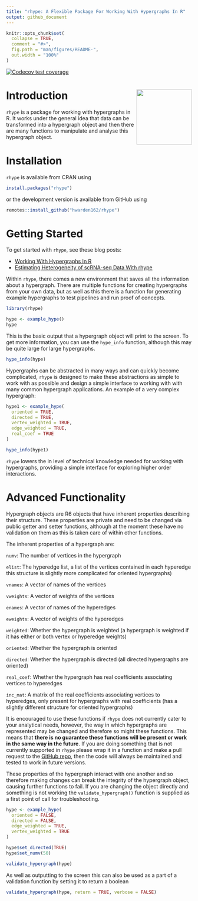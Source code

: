 ```yaml
---
title: "rhype: A Flexible Package For Working With Hypergraphs In R"
output: github_document
---
```


<!-- README.md is generated from README.Rmd. Please edit that file -->

```r
knitr::opts_chunk$set(
  collapse = TRUE,
  comment = "#>",
  fig.path = "man/figures/README-",
  out.width = "100%"
)
```

<!-- badges: start -->
[![Codecov test coverage](https://codecov.io/gh/hwarden162/rhype/branch/main/graph/badge.svg)](https://app.codecov.io/gh/hwarden162/rhype?branch=main)
<!-- badges: end -->

# Introduction <img src="man/figures/rhype_hex.png" align="right" width=150px/>

`rhype` is a package for working with hypergraphs in R. It works under the general idea that data can be transformed into a hypergraph object and then there are many functions to manipulate and analyse this hypergraph object.

# Installation

`rhype` is available from CRAN using

```r
install.packages("rhype")
```

or the development version is available from GitHub using

```r
remotes::install_github("hwarden162/rhype")
```

# Getting Started

To get started with `rhype`, see these blog posts:

- [Working With Hypergraphs In R](https://www.hwarden.com/project/rhype/working-with-hypergraphs-in-r-using-rhype/)
- [Estimating Heterogeneity of scRNA-seq Data With rhype](https://www.hwarden.com/project/estimating-heterogeneity-of-scrna-seq-data-with-rhype/)

Within `rhype`, there comes a new environment that saves all the information about a hypergraph. There are multiple functions for creating hypergraphs from your own data, but as well as this there is a function for generating example hypergraphs to test pipelines and run proof of concepts.

```r
library(rhype)

hype <- example_hype()
hype
```

This is the basic output that a hypergraph object will print to the screen. To get more information, you can use the `hype_info` function, although this may be quite large for large hypergraphs.

```r
hype_info(hype)
```

Hypergraphs can be abstracted in many ways and can quickly become complicated, `rhype` is designed to make these abstractions as simple to work with as possible and design a simple interface to working with with many common hypergraph applications. An example of a very complex hypergraph:

```r
hype1 <- example_hype(
  oriented = TRUE,
  directed = TRUE,
  vertex_weighted = TRUE,
  edge_weighted = TRUE,
  real_coef = TRUE
)

hype_info(hype1)
```

`rhype` lowers the in level of technical knowledge needed for working with hypergraphs, providing a simple interface for exploring higher order interactions.

# Advanced Functionality

Hypergraph objects are R6 objects that have inherent properties describing their structure. These properties are private and need to be changed via public getter and setter functions, although at the moment these have no validation on them as this is taken care of within other functions. 

The inherent properties of a hypergraph are:

`numv`: The number of vertices in the hypergraph

`elist`: The hyperedge list, a list of the vertices contained in each hyperedge  this structure is slightly more complicated for oriented hypergraphs)

`vnames`: A vector of names of the vertices

`vweights`: A vector of weights of the vertices

`enames`: A vector of names of the hyperedges

`eweights`: A vector of weights of the hyperedges

`weighted`: Whether the hypergraph is weighted (a hypergraph is weighted if it has either or both vertex or hyperedge weights)

`oriented`: Whether the hypergraph is oriented

`directed`: Whether the hypergraph is directed (all directed hypergraphs are   oriented)

`real_coef`: Whether the hypergraph has real coefficients associating vertices to  hyperedges

`inc_mat`: A matrix of the real coefficients associating vertices to hyperedges, only present for hypergraphs with real coefficients (has a slightly different structure for oriented hypergraphs)

It is encouraged to use these functions if `rhype` does not currently cater to your analytical needs, however, the way in which hypergraphs are represented may be changed and therefore so might these functions. This means that **there is no guarantee these functions will be present or work in the same way in the future**. If you are doing something that is not currently supported in `rhype` please wrap it in a function and make a pull request to the [GitHub repo](https://github.com/hwarden162/rhype), then the code will always be maintained and tested to work in future versions.

These properties of the hypergraph interact with one another and so therefore making changes can break the integrity of the hypergraph object, causing further functions to fail. If you are changing the object directly and something is not working the `validate_hypergraph()` function is supplied as a first point of call for troubleshooting.

```r
hype <- example_hype(
  oriented = FALSE,
  directed = FALSE,
  edge_weighted = TRUE,
  vertex_weighted = TRUE
)

hype$set_directed(TRUE)
hype$set_numv(50)

validate_hypergraph(hype)
```

As well as outputting to the screen this can also be used as a part of a validation function by setting it to return a boolean

```r
validate_hypergraph(hype, return = TRUE, verbose = FALSE)
```
